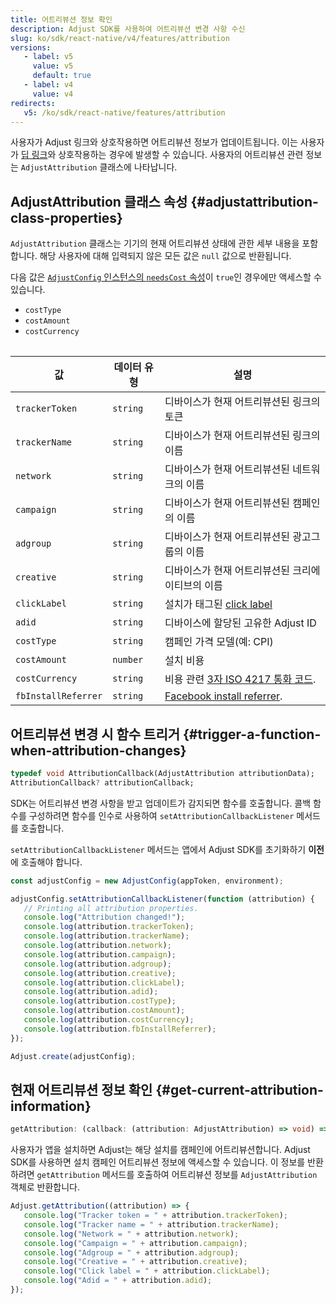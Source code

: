 ```yaml
---
title: 어트리뷰션 정보 확인
description: Adjust SDK를 사용하여 어트리뷰션 변경 사항 수신
slug: ko/sdk/react-native/v4/features/attribution
versions:
   - label: v5
     value: v5
     default: true
   - label: v4
     value: v4
redirects:
   v5: /ko/sdk/react-native/features/attribution
---
```


사용자가 Adjust 링크와 상호작용하면 어트리뷰션 정보가 업데이트됩니다. 이는 사용자가 [딥 링크](https://help.adjust.com/ko/article/deep-links)와 상호작용하는 경우에 발생할 수 있습니다. 사용자의 어트리뷰션 관련 정보는 `AdjustAttribution` 클래스에 나타납니다.

## AdjustAttribution 클래스 속성 {#adjustattribution-class-properties}

`AdjustAttribution` 클래스는 기기의 현재 어트리뷰션 상태에 관한 세부 내용을 포함합니다. 해당 사용자에 대해 입력되지 않은 모든 값은 `null` 값으로 반환됩니다.

<Callout type="note">

다음 값은 [`AdjustConfig` 인스턴스의 `needsCost` 속성](/ko/sdk/react-native/configuration#enable-cost-data-sending)이 `true`인 경우에만 액세스할 수 있습니다.

-  `costType`
-  `costAmount`
-  `costCurrency`

</Callout>
<Table>

| 값                  | 데이터 유형 | 설명                                                                                         |
| ------------------- | ----------- | -------------------------------------------------------------------------------------------- |
| `trackerToken`      | `string`    | 디바이스가 현재 어트리뷰션된 링크의 토큰                                                     |
| `trackerName`       | `string`    | 디바이스가 현재 어트리뷰션된 링크의 이름                                                     |
| `network`           | `string`    | 디바이스가 현재 어트리뷰션된 네트워크의 이름                                                 |
| `campaign`          | `string`    | 디바이스가 현재 어트리뷰션된 캠페인의 이름                                                   |
| `adgroup`           | `string`    | 디바이스가 현재 어트리뷰션된 광고그룹의 이름                                                 |
| `creative`          | `string`    | 디바이스가 현재 어트리뷰션된 크리에이티브의 이름                                             |
| `clickLabel`        | `string`    | 설치가 태그된 [click label](https://help.adjust.com/ko/article/user-rewards)                 |
| `adid`              | `string`    | 디바이스에 할당된 고유한 Adjust ID                                                           |
| `costType`          | `string`    | 캠페인 가격 모델\(예: CPI\)                                                                  |
| `costAmount`        | `number`    | 설치 비용                                                                                    |
| `costCurrency`      | `string`    | 비용 관련 [3자 ISO 4217 통화 코드](https://www.iban.com/currency-codes).                     |
| `fbInstallReferrer` | `string`    | [Facebook install referrer](https://developers.facebook.com/docs/app-ads/install-referrer/). |

</Table>

## 어트리뷰션 변경 시 함수 트리거 {#trigger-a-function-when-attribution-changes}

<CodeBlock title="속성 선언">

```dart
typedef void AttributionCallback(AdjustAttribution attributionData);
AttributionCallback? attributionCallback;
```

</CodeBlock>

SDK는 어트리뷰션 변경 사항을 받고 업데이트가 감지되면 함수를 호출합니다. 콜백 함수를 구성하려면 함수를 인수로 사용하여 `setAttributionCallbackListener` 메서드를 호출합니다.

<Callout type="important">

`setAttributionCallbackListener` 메서드는 앱에서 Adjust SDK를 초기화하기 **이전** 에 호출해야 합니다.

</Callout>
<CodeBlock highlight="{range: 3-18}">

```jsx
const adjustConfig = new AdjustConfig(appToken, environment);

adjustConfig.setAttributionCallbackListener(function (attribution) {
   // Printing all attribution properties.
   console.log("Attribution changed!");
   console.log(attribution.trackerToken);
   console.log(attribution.trackerName);
   console.log(attribution.network);
   console.log(attribution.campaign);
   console.log(attribution.adgroup);
   console.log(attribution.creative);
   console.log(attribution.clickLabel);
   console.log(attribution.adid);
   console.log(attribution.costType);
   console.log(attribution.costAmount);
   console.log(attribution.costCurrency);
   console.log(attribution.fbInstallReferrer);
});

Adjust.create(adjustConfig);
```

</CodeBlock>

## 현재 어트리뷰션 정보 확인 {#get-current-attribution-information}

<CodeBlock title="메서드 서명">

```ts
getAttribution: (callback: (attribution: AdjustAttribution) => void) => void
```

</CodeBlock>

사용자가 앱을 설치하면 Adjust는 해당 설치를 캠페인에 어트리뷰션합니다. Adjust SDK를 사용하면 설치 캠페인 어트리뷰션 정보에 액세스할 수 있습니다. 이 정보를 반환하려면 `getAttribution` 메서드를 호출하여 어트리뷰션 정보를 `AdjustAttribution` 객체로 반환합니다.

```jsx
Adjust.getAttribution((attribution) => {
   console.log("Tracker token = " + attribution.trackerToken);
   console.log("Tracker name = " + attribution.trackerName);
   console.log("Network = " + attribution.network);
   console.log("Campaign = " + attribution.campaign);
   console.log("Adgroup = " + attribution.adgroup);
   console.log("Creative = " + attribution.creative);
   console.log("Click label = " + attribution.clickLabel);
   console.log("Adid = " + attribution.adid);
});
```
